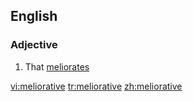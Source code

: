 ==English==

===Adjective===
{{en-adj}}

# That [[meliorate]]s

[[vi:meliorative]]
[[tr:meliorative]]
[[zh:meliorative]]